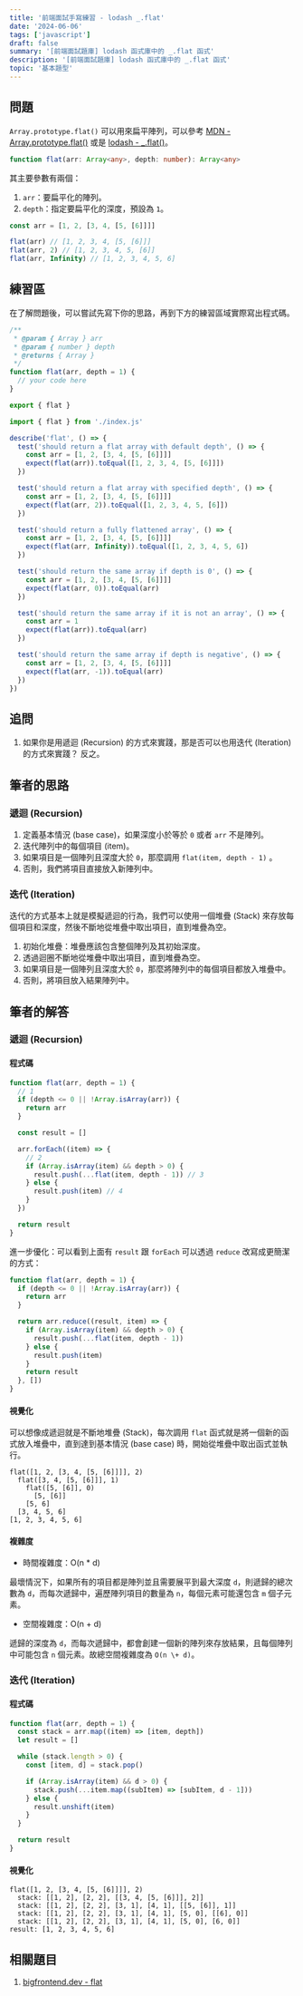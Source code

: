 ```yaml
---
title: '前端面試手寫練習 - lodash _.flat'
date: '2024-06-06'
tags: ['javascript']
draft: false
summary: '[前端面試題庫] lodash 函式庫中的 _.flat 函式'
description: '[前端面試題庫] lodash 函式庫中的 _.flat 函式'
topic: '基本題型'
---
```


## 問題

`Array.prototype.flat()` 可以用來扁平陣列，可以參考 [MDN - Array.prototype.flat()](https://developer.mozilla.org/en-US/docs/Web/JavaScript/Reference/Global_Objects/Array/flat) 或是 [lodash - \_.flat()](https://lodash.com/docs/4.17.15#flat)。

```typescript
function flat(arr: Array<any>, depth: number): Array<any>
```

其主要參數有兩個：

1. `arr`：要扁平化的陣列。
2. `depth`：指定要扁平化的深度，預設為 `1`。

```javascript
const arr = [1, 2, [3, 4, [5, [6]]]]

flat(arr) // [1, 2, 3, 4, [5, [6]]]
flat(arr, 2) // [1, 2, 3, 4, 5, [6]]
flat(arr, Infinity) // [1, 2, 3, 4, 5, 6]
```

## 練習區

在了解問題後，可以嘗試先寫下你的思路，再到下方的練習區域實際寫出程式碼。

<Sandpack lang="test-ts" activeFile="index.js" showTests={true}>

```js file=index.js
/**
 * @param { Array } arr
 * @param { number } depth
 * @returns { Array }
 */
function flat(arr, depth = 1) {
  // your code here
}

export { flat }
```

```js file=flat.test.js hidden=true
import { flat } from './index.js'

describe('flat', () => {
  test('should return a flat array with default depth', () => {
    const arr = [1, 2, [3, 4, [5, [6]]]]
    expect(flat(arr)).toEqual([1, 2, 3, 4, [5, [6]]])
  })

  test('should return a flat array with specified depth', () => {
    const arr = [1, 2, [3, 4, [5, [6]]]]
    expect(flat(arr, 2)).toEqual([1, 2, 3, 4, 5, [6]])
  })

  test('should return a fully flattened array', () => {
    const arr = [1, 2, [3, 4, [5, [6]]]]
    expect(flat(arr, Infinity)).toEqual([1, 2, 3, 4, 5, 6])
  })

  test('should return the same array if depth is 0', () => {
    const arr = [1, 2, [3, 4, [5, [6]]]]
    expect(flat(arr, 0)).toEqual(arr)
  })

  test('should return the same array if it is not an array', () => {
    const arr = 1
    expect(flat(arr)).toEqual(arr)
  })

  test('should return the same array if depth is negative', () => {
    const arr = [1, 2, [3, 4, [5, [6]]]]
    expect(flat(arr, -1)).toEqual(arr)
  })
})
```

</Sandpack>

## 追問

1. 如果你是用遞迴 (Recursion) 的方式來實踐，那是否可以也用迭代 (Iteration) 的方式來實踐？ 反之。

## 筆者的思路

### 遞迴 (Recursion)

1. 定義基本情況 (base case)，如果深度小於等於 `0` 或者 `arr` 不是陣列。
2. 迭代陣列中的每個項目 (item)。
3. 如果項目是一個陣列且深度大於 `0`，那麼調用 `flat(item, depth - 1)` 。
4. 否則，我們將項目直接放入新陣列中。

### 迭代 (Iteration)

迭代的方式基本上就是模擬遞迴的行為，我們可以使用一個堆疊 (Stack) 來存放每個項目和深度，然後不斷地從堆疊中取出項目，直到堆疊為空。

1. 初始化堆疊：堆疊應該包含整個陣列及其初始深度。
2. 透過迴圈不斷地從堆疊中取出項目，直到堆疊為空。
3. 如果項目是一個陣列且深度大於 `0`，那麼將陣列中的每個項目都放入堆疊中。
4. 否則，將項目放入結果陣列中。

## 筆者的解答

### 遞迴 (Recursion)

#### 程式碼

```js
function flat(arr, depth = 1) {
  // 1
  if (depth <= 0 || !Array.isArray(arr)) {
    return arr
  }

  const result = []

  arr.forEach((item) => {
    // 2
    if (Array.isArray(item) && depth > 0) {
      result.push(...flat(item, depth - 1)) // 3
    } else {
      result.push(item) // 4
    }
  })

  return result
}
```

進一步優化：可以看到上面有 `result` 跟 `forEach` 可以透過 `reduce` 改寫成更簡潔的方式：

```js
function flat(arr, depth = 1) {
  if (depth <= 0 || !Array.isArray(arr)) {
    return arr
  }

  return arr.reduce((result, item) => {
    if (Array.isArray(item) && depth > 0) {
      result.push(...flat(item, depth - 1))
    } else {
      result.push(item)
    }
    return result
  }, [])
}
```

#### 視覺化

可以想像成遞迴就是不斷地堆疊 (Stack)，每次調用 `flat` 函式就是將一個新的函式放入堆疊中，直到達到基本情況 (base case) 時，開始從堆疊中取出函式並執行。

```plaintext
flat([1, 2, [3, 4, [5, [6]]]], 2)
  flat([3, 4, [5, [6]]], 1)
    flat([5, [6]], 0)
      [5, [6]]
    [5, 6]
  [3, 4, 5, 6]
[1, 2, 3, 4, 5, 6]
```

#### 複雜度

- 時間複雜度：O(n \* d)

最壞情況下，如果所有的項目都是陣列並且需要展平到最大深度 `d`，則遞歸的總次數為 `d`，而每次遞歸中，遍歷陣列項目的數量為 `n`，每個元素可能還包含 `m` 個子元素。

- 空間複雜度：O(n \+ d)

遞歸的深度為 `d`，而每次遞歸中，都會創建一個新的陣列來存放結果，且每個陣列中可能包含 `n` 個元素。故總空間複雜度為 `O(n \+ d)`。

### 迭代 (Iteration)

#### 程式碼

```js
function flat(arr, depth = 1) {
  const stack = arr.map((item) => [item, depth])
  let result = []

  while (stack.length > 0) {
    const [item, d] = stack.pop()

    if (Array.isArray(item) && d > 0) {
      stack.push(...item.map((subItem) => [subItem, d - 1]))
    } else {
      result.unshift(item)
    }
  }

  return result
}
```

#### 視覺化

```plaintext
flat([1, 2, [3, 4, [5, [6]]]], 2)
  stack: [[1, 2], [2, 2], [[3, 4, [5, [6]]], 2]]
  stack: [[1, 2], [2, 2], [3, 1], [4, 1], [[5, [6]], 1]]
  stack: [[1, 2], [2, 2], [3, 1], [4, 1], [5, 0], [[6], 0]]
  stack: [[1, 2], [2, 2], [3, 1], [4, 1], [5, 0], [6, 0]]
result: [1, 2, 3, 4, 5, 6]
```

## 相關題目

1. [bigfrontend.dev - flat](https://bigfrontend.dev/problem/implement-Array-prototype.flat)
